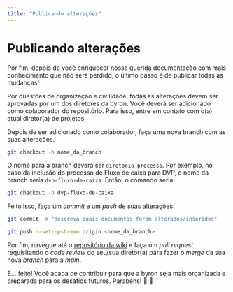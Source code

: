 ```yaml
---
title: "Publicando alterações"
---
```


# Publicando alterações

Por fim, depois de você enriquecer nossa querida documentação com mais conhecimento que não será perdido, o último passo é de publicar todas as mudanças!

Por questões de organização e civilidade, todas as alterações devem ser aprovadas por um dos diretores da byron. Você deverá ser adicionado como colaborador do repositório. Para isso, entre em contato com
o(a) atual diretor(a) de projetos.

Depois de ser adicionado como colaborador, faça uma nova branch com as suas alterações.

```bash
git checkout -b nome_da_branch
```

O nome para a branch deverá ser `diretoria-processo`. Por exemplo, no caso da inclusão do processo de Fluxo de caixa para DVP, o nome da branch seria `dvp-fluxo-de-caixa`. Então, o comando seria:

```bash
git checkout -b dvp-fluxo-de-caixa
```

Feito isso, faça um _commit_ e um _push_ de suas alterações:

```bash
git commit -m "descreva quais documentos foram alterados/inseridos"

git push --set-upstream origin <nome_da_branch>
```

Por fim, navegue até o [repositório da wiki](https://github.com/projetosbyronsolutions/byron-wiki) e faça um _pull request_ requisitando o _code review_ do seu/sua diretor(a) para fazer o _merge_ da sua nova _branch_ para a _main_.

E... feito! Você acaba de contribuir para que a byron seja mais organizada e preparada para os desafios futuros. Parabéns! 🥳 🥳
